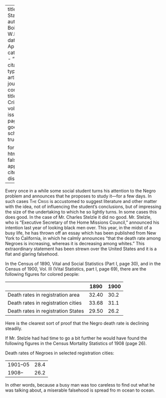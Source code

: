 
---
title: 'Vital Statistics'
author: Du Bois, W.E.B.
date: Apr. 1912
categories: 
  - ""
citation: 
  type: article-journal
  container-title: The Crisis
  volume: 4
  issue: 6
  page: 291
google-scholar: true

format:
  html:
    toc: false
    appendix-cite-as: display
---



Every once in a while some social student turns his attention to the Negro problem and announces that he proposes to study it---for a few days. In such cases <span style="font-variant:small-caps;">The Crisis</span> is accustomed to suggest literature and other matter with the idea, not of influencing the student's conclusions, but of impressing the size of the undertaking to which he so lightly turns. In some cases this does good. In the case of Mr. Charles Stelzle it did no good. Mr. Stelzle, who is "Executive Secretary of the Home Missions Council," announced his intention last year of looking black men over. This year, in the midst of a busy life, he has thrown off an essay which has been published from New York to California, in which he calmly announces "that the death rate among Negroes is increasing, whereas it is decreasing among whites." This extraordinary statement has been strewn over the United States and it is a flat and glaring falsehood. 

In the Census of 1890, Vital and Social Statistics (Part I, page 30), and in the Census of 1900, Vol. III (Vital Statistics, part I, page 69), there are the following figures for colored people: 

|                                    | 1890  | 1900 |
|------------------------------------|-------|------|
| Death rates in registration area   | 32.40 | 30.2 |
| Death rates in registration cities | 33.68 | 31.1 |
| Death rates in registration States | 29.50 | 26.2 |

Here is the clearest sort of proof that the Negro death rate is declining steadily. 

If Mr. Stelzle had had time to go a bit further he would have found the following figures in the Census Mortality Statistics of 1908 (page 26). 

Death rates of Negroes in selected registration cities: 

|          |      |
|----------|------|
| 1901--05 | 28.4 |
| 1908--   | 26.2 |

In other words, because a busy man was too careless to find out what he was talking about, a miserable falsehood is spread fro m ocean to ocean.

